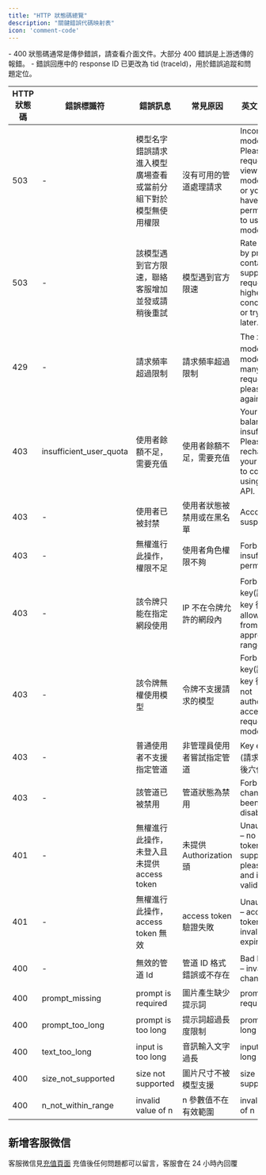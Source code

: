 ```yaml
---
title: "HTTP 狀態碼總覽"
description: "關鍵錯誤代碼映射表"
icon: 'comment-code'
---
```


<Note>
- 400 狀態碼通常是傳參錯誤，請查看介面文件。大部分 400 錯誤是上游透傳的報錯。
- 錯誤回應中的 response ID 已更改為 tid (traceId)，用於錯誤追蹤和問題定位。
</Note>


| HTTP 狀態碼 | 錯誤標識符 | 錯誤訊息 | 常見原因 | 英文錯誤訊息 |
|------------|------------|----------|----------|--------------|
| 503 | - | 模型名字錯誤請求進入模型廣場查看或當前分組下對於模型無使用權限 | 沒有可用的管道處理請求 | Incorrect model ID. Please request to view the model page or you do not have permission to use this model |
| 503 | - | 該模型遇到官方限速，聯絡客服增加並發或請稍後重試 | 模型遇到官方限速 | Rate limited by provider – contact support to request higher concurrency or try again later. |
| 429 | - | 請求頻率超過限制 | 請求頻率超過限制 | The xx（xx: model id） model Too many requests; please try again later. |
| 403 | insufficient_user_quota | 使用者餘額不足，需要充值 | 使用者餘額不足，需要充值 | Your account balance is insufficient. Please recharge your account to continue using the API. |
| 403 | - | 使用者已被封禁 | 使用者狀態被禁用或在黑名單 | Account suspended. |
| 403 | - | 無權進行此操作，權限不足 | 使用者角色權限不夠 | Forbidden – insufficient permissions. |
| 403 | - | 該令牌只能在指定網段使用 | IP 不在令牌允許的網段內 | Forbidden – key(請求的 key 後六位) allowed only from approved IP ranges. |
| 403 | - | 該令牌無權使用模型 | 令牌不支援請求的模型 | Forbidden – key(請求的 key 後六位) not authorized to access the requested model. |
| 403 | - | 普通使用者不支援指定管道 | 非管理員使用者嘗試指定管道 | Key error；(請求的 key 後六位) |
| 403 | - | 該管道已被禁用 | 管道狀態為禁用 | Forbidden – channel has been disabled. |
| 401 | - | 無權進行此操作，未登入且未提供 access token | 未提供 Authorization 頭 | Unauthorized – no access token supplied; please log in and include a valid token. |
| 401 | - | 無權進行此操作，access token 無效 | access token 驗證失敗 | Unauthorized – access token is invalid or expired. |
| 400 | - | 無效的管道 Id | 管道 ID 格式錯誤或不存在 | Bad Request – invalid channel ID. |
| 400 | prompt_missing | prompt is required | 圖片產生缺少提示詞 | prompt is required |
| 400 | prompt_too_long | prompt is too long | 提示詞超過長度限制 | prompt is too long |
| 400 | text_too_long | input is too long | 音訊輸入文字過長 | input is too long |
| 400 | size_not_supported | size not supported | 圖片尺寸不被模型支援 | size not supported |
| 400 | n_not_within_range | invalid value of n | n 參數值不在有效範圍 | invalid value of n |

## 新增客服微信
客服微信見[充值頁面](https://aihubmix.com/topup) 
充值後任何問題都可以留言，客服會在 24 小時內回覆
